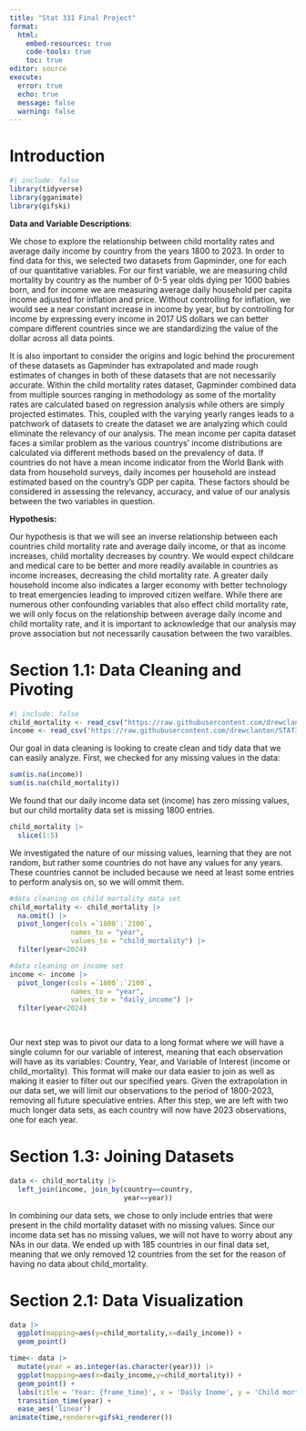 ```yaml
---
title: "Stat 331 Final Project"
format: 
  html:
    embed-resources: true
    code-tools: true
    toc: true
editor: source
execute: 
  error: true
  echo: true
  message: false
  warning: false
---
```

# Introduction

```r
#| include: false
library(tidyverse)
library(gganimate)
library(gifski)
```
 **Data and Variable Descriptions**:
 
We chose to explore the relationship between child mortality rates and average daily income by country from the years 1800 to 2023. In order to find data for this, we selected two datasets from Gapminder, one for each of our quantitative variables. For our first variable, we are measuring child mortality by country as the number of 0-5 year olds dying per 1000 babies born, and for income we are measuring average daily household per capita income adjusted for inflation and price. Without controlling for inflation, we would see a near constant increase in income by year, but by controlling for income by expressing every income in 2017 US dollars we can better compare different countries since we are standardizing the value of the dollar across all data points. 

It is also important to consider the origins and logic behind the procurement of these datasets as Gapminder has extrapolated and made rough estimates of changes in both of these datasets that are not necessarily accurate. Within the child mortality rates dataset, Gapminder combined data from multiple sources ranging in methodology as some of the mortality rates are calculated based on regression analysis while others are simply projected estimates. This, coupled with the varying yearly ranges leads to a patchwork of datasets to create the dataset we are analyzing which could eliminate the relevancy of our analysis. The mean income per capita dataset faces a similar problem as the various countrys' income distributions are calculated via different methods based on the prevalency of data. If countries do not have a mean income indicator from the World Bank with data from household surveys, daily incomes per household are instead estimated based on the country's GDP per capita. These factors should be considered in assessing the relevancy, accuracy, and value of our analysis between the two variables in question.

**Hypothesis:** 

  Our hypothesis is that we will see an inverse relationship between each countries child mortality rate and average daily income, or that as income increases, child mortality decreases by country. We would expect childcare and medical care to be better and more readily available in countries as income increases, decreasing the child mortality rate. A greater daily household income also indicates a larger economy with better technology to treat emergencies leading to improved citizen welfare. While there are numerous other confounding variables that also effect child mortality rate, we will only focus on the relationship between average daily income and child mortality rate, and it is important to acknowledge that our analysis may prove association but not necessarily causation between the two varaibles. 

# Section 1.1: Data Cleaning and Pivoting
```r
#| include: false
child_mortality <- read_csv("https://raw.githubusercontent.com/drewclanton/STAT331_Project/main/child_mortality_0_5_year_olds_dying_per_1000_born.csv")
income <- read_csv('https://raw.githubusercontent.com/drewclanton/STAT331_Project/main/mincpcap_cppp.csv')
```

Our goal in data cleaning is looking to create clean and tidy data that we can easily analyze. First, we checked for any missing values in the data:
```r
sum(is.na(income))
sum(is.na(child_mortality))
```
We found that our daily income data set (income) has zero missing values, but our child mortality data set is missing 1800 entries. 

```r
child_mortality |>
  slice(1:5)
```
We investigated the nature of our missing values, learning that they are not random, but rather some countries do not have any values for any years. These countries cannot be included because we need at least some entries to perform analysis on, so we will ommit them.

```r
#data cleaning on child mortality data set
child_mortality <- child_mortality |>
  na.omit() |>
  pivot_longer(cols =`1800`:`2100`,
               names_to = "year",
               values_to = "child_mortality") |>
  filter(year<2024)

#data cleaning on income set
income <- income |>
  pivot_longer(cols =`1800`:`2100`,
               names_to = "year",
               values_to = "daily_income") |>
  filter(year<2024)

  
```

Our next step was to pivot our data to a long format where we will have a single column for our variable of interest, meaning that each observation will have as its variables: Country, Year, and Variable of Interest (income or child_mortality). This format will make our data easier to join as well as making it easier to filter out our specified years. Given the extrapolation in our data set, we will limit our observations to the period of 1800-2023, removing all future speculative entries. After this step, we are left with two much longer data sets, as each country will now have 2023 observations, one for each year. 


# Section 1.3: Joining Datasets

```r
data <- child_mortality |>
  left_join(income, join_by(country==country,
                            year==year))
```

In combining our data sets, we chose to only include entries that were present in the child mortality dataset with no missing values. Since our income data set has no missing values, we will not have to worry about any NAs in our data. We ended up with 185 countries in our final data set, meaning that we only removed 12 countries from the set for the reason of having no data about child_mortality. 

# Section 2.1: Data Visualization 

```r
data |>
  ggplot(mapping=aes(y=child_mortality,x=daily_income)) +
  geom_point()
```

```r
time<- data |>
  mutate(year = as.integer(as.character(year))) |>
  ggplot(mapping=aes(x=daily_income,y=child_mortality)) + 
  geom_point() +
  labs(title = 'Year: {frame_time}', x = 'Daily Inome', y = 'Child mortality') +
  transition_time(year) +
  ease_aes('linear') 
animate(time,renderer=gifski_renderer())
```

